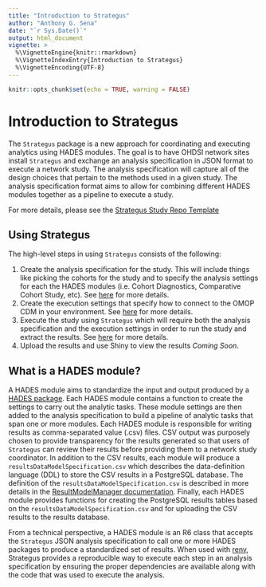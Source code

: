 ```yaml
---
title: "Introduction to Strategus"
author: "Anthony G. Sena"
date: "`r Sys.Date()`"
output: html_document
vignette: >
  %\VignetteEngine{knitr::rmarkdown}
  %\VignetteIndexEntry{Introduction to Strategus}
  %\VignetteEncoding{UTF-8}  
---
```


```r
knitr::opts_chunk$set(echo = TRUE, warning = FALSE)
```


# Introduction to Strategus

The `Strategus` package is a new approach for coordinating and executing analytics using HADES modules. The goal is to have OHDSI network sites install `Strategus` and exchange an analysis specification in JSON format to execute a network study. The analysis specification will capture all of the design choices that pertain to the methods used in a given study. The analysis specification format aims to allow for combining different HADES modules together as a pipeline to execute a study.

For more details, please see the [Strategus Study Repo Template](https://github.com/ohdsi-studies/StrategusStudyRepoTemplate)

## Using Strategus

The high-level steps in using `Strategus` consists of the following:

1. Create the analysis specification for the study. This will include things like picking the cohorts for the study and to specify the analysis settings for each the HADES modules (i.e. Cohort Diagnostics, Comparative Cohort Study, etc). See [here](CreatingAnalysisSpecification.html) for more details.
2. Create the execution settings that specify how to connect to the OMOP CDM in your environment. See [here](CreateExecutionSettings.html) for more details.
3. Execute the study using `Strategus` which will require both the analysis specification and the execution settings in order to run the study and extract the results. See [here](ExecuteStrategus.html) for more details.
4. Upload the results and use Shiny to view the results _Coming Soon_.

## What is a HADES module?

A HADES module aims to standardize the input and output produced by a [HADES package](https://ohdsi.github.io/Hades/packageStatuses.html). Each HADES module contains a function to create the settings to carry out the analytic tasks. These module settings are then added to the analysis specification to build a pipeline of analytic tasks that span one or more modules. Each HADES module is responsible for writing results as comma-separated value (.csv) files. CSV output was purposely chosen to provide transparency for the results generated so that users of `Strategus` can review their results before providing them to a network study coordinator. In addition to the CSV results, each module will produce a `resultsDataModelSpecification.csv` which describes the data-definition language (DDL) to store the CSV results in a PostgreSQL database. The definition of the `resultsDataModelSpecification.csv` is described in more details in the [ResultModelManager documentation](https://ohdsi.github.io/ResultModelManager/articles/ExampleProject.html). Finally, each HADES module provides functions for creating the PostgreSQL results tables based on the `resultsDataModelSpecification.csv` and for uploading the CSV results to the results database.

From a technical perspective, a HADES module is an R6 class that accepts the `Strategus` JSON analysis specification to call one or more HADES packages to produce a standardized set of results. When used with [renv](https://rstudio.github.io/renv/), Strategus provides a reproducible way to execute each step in an analysis specification by ensuring the proper dependencies are available along with the code that was used to execute the analysis.
